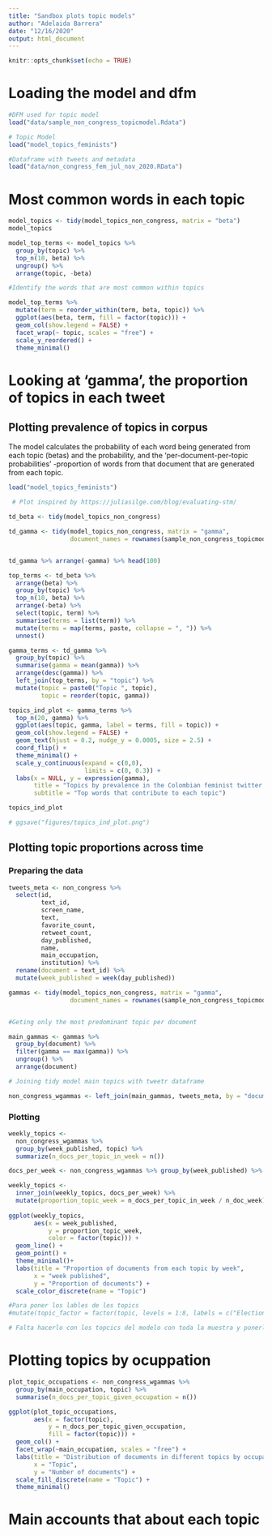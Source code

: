 ```yaml
---
title: "Sandbox plots topic models"
author: "Adelaida Barrera"
date: "12/16/2020"
output: html_document
---
```


```r
knitr::opts_chunk$set(echo = TRUE)
```

# Loading the model and dfm 

```r

#DFM used for topic model 
load("data/sample_non_congress_topicmodel.Rdata")

# Topic Model 
load("model_topics_feminists")

#Dataframe with tweets and metadata 
load("data/non_congress_fem_jul_nov_2020.RData")


```

# Most common words in each topic 

```r

model_topics <- tidy(model_topics_non_congress, matrix = "beta")
model_topics

model_top_terms <- model_topics %>%
  group_by(topic) %>%
  top_n(10, beta) %>%
  ungroup() %>%
  arrange(topic, -beta)

#Identify the words that are most common within topics

model_top_terms %>% 
  mutate(term = reorder_within(term, beta, topic)) %>%
  ggplot(aes(beta, term, fill = factor(topic))) +
  geom_col(show.legend = FALSE) +
  facet_wrap(~ topic, scales = "free") +
  scale_y_reordered() +
  theme_minimal()

```

# Looking at 'gamma', the proportion of topics in each tweet  

## Plotting prevalence of topics in corpus 

The model calculates the probability of each word being generated from each topic (betas) and the probability, and the 'per-document-per-topic probabilities' -proportion of words from that document that are generated from each topic. 

```r

load("model_topics_feminists")

 # Plot inspired by https://juliasilge.com/blog/evaluating-stm/

td_beta <- tidy(model_topics_non_congress)

td_gamma <- tidy(model_topics_non_congress, matrix = "gamma",
                 document_names = rownames(sample_non_congress_topicmodel))


td_gamma %>% arrange(-gamma) %>% head(100)

```

```r
top_terms <- td_beta %>%
  arrange(beta) %>%
  group_by(topic) %>%
  top_n(10, beta) %>%
  arrange(-beta) %>%
  select(topic, term) %>%
  summarise(terms = list(term)) %>%
  mutate(terms = map(terms, paste, collapse = ", ")) %>% 
  unnest()

gamma_terms <- td_gamma %>%
  group_by(topic) %>%
  summarise(gamma = mean(gamma)) %>%
  arrange(desc(gamma)) %>%
  left_join(top_terms, by = "topic") %>%
  mutate(topic = paste0("Topic ", topic),
         topic = reorder(topic, gamma))

topics_ind_plot <- gamma_terms %>%
  top_n(20, gamma) %>%
  ggplot(aes(topic, gamma, label = terms, fill = topic)) +
  geom_col(show.legend = FALSE) +
  geom_text(hjust = 0.2, nudge_y = 0.0005, size = 2.5) +
  coord_flip() +
  theme_minimal() +
  scale_y_continuous(expand = c(0,0),
                     limits = c(0, 0.3)) +
  labs(x = NULL, y = expression(gamma),
       title = "Topics by prevalence in the Colombian feminist twitter discourse",
       subtitle = "Top words that contribute to each topic")

topics_ind_plot

# ggsave("figures/topics_ind_plot.png")
```

## Plotting topic proportions across time 
### Preparing the data 
```r

tweets_meta <- non_congress %>% 
  select(id, 
         text_id, 
         screen_name,
         text,
         favorite_count,
         retweet_count,
         day_published,
         name, 
         main_occupation,
         institution) %>% 
  rename(document = text_id) %>% 
  mutate(week_published = week(day_published))

gammas <- tidy(model_topics_non_congress, matrix = "gamma",
                 document_names = rownames(sample_non_congress_topicmodel))


#Geting only the most predominant topic per document 

main_gammas <- gammas %>% 
  group_by(document) %>%
  filter(gamma == max(gamma)) %>%
  ungroup() %>%
  arrange(document)

# Joining tidy model main topics with tweetr dataframe

non_congress_wgammas <- left_join(main_gammas, tweets_meta, by = "document")

```

### Plotting

```r

weekly_topics <- 
  non_congress_wgammas %>% 
  group_by(week_published, topic) %>% 
  summarize(n_docs_per_topic_in_week = n())

docs_per_week <- non_congress_wgammas %>% group_by(week_published) %>% summarise(n_doc_week = n())

weekly_topics <-
  inner_join(weekly_topics, docs_per_week) %>% 
  mutate(proportion_topic_week = n_docs_per_topic_in_week / n_doc_week)
  
ggplot(weekly_topics,
       aes(x = week_published,
           y = proportion_topic_week,
           color = factor(topic))) +
  geom_line() + 
  geom_point() + 
  theme_minimal()+
  labs(title = "Proportion of documents from each topic by week",
       x = "week published",
       y = "Proportion of documents") +
  scale_color_discrete(name = "Topic")

#Para poner los lables de los topics 
#mutate(topic_factor = factor(topic, levels = 1:8, labels = c("Election", "Plays", "Economy", "Illegal immigrants", "Terrorism", "Cities/minorities", "Arts/museums", "Obits?")))

# Falta hacerlo con los topcics del modelo con toda la muestra y ponerle nombre a los temas
```

# Plotting topics by ocuppation 

```r

plot_topic_occupations <- non_congress_wgammas %>% 
  group_by(main_occupation, topic) %>% 
  summarise(n_docs_per_topic_given_occupation = n())

ggplot(plot_topic_occupations,
       aes(x = factor(topic),
           y = n_docs_per_topic_given_occupation,
           fill = factor(topic))) +
  geom_col() +
  facet_wrap(~main_occupation, scales = "free") +
  labs(title = "Distribution of documents in different topics by occupation of user",
       x = "Topic", 
       y = "Number of documents") +
  scale_fill_discrete(name = "Topic") +
  theme_minimal()

```

# Main accounts that about each topic 
```r



```
